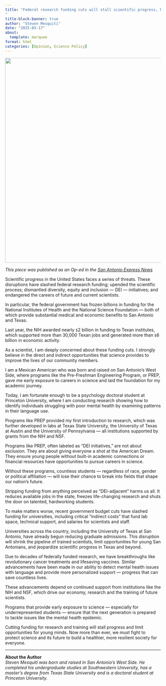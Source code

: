```yaml
---
title: "Federal research funding cuts will stall scientific progress, hurt Texas students
"
title-block-banner: true
author: "Steven Mesquiti"
date: "2025-03-17"
about:
  template: marquee
format: html
categories: [Opinion, Science Policy]
---
```


![](Mesquiti-Oped.png){fig-align="center" width="664"}

*This piece was published as an Op-ed in the* [*San Antonio Express News*](https://www.expressnews.com/opinion/commentary/article/federal-science-funding-cut-texas-20221663.php)

Scientific progress in the United States faces a series of threats. These disruptions have slashed federal research funding; upended the scientific process; dismantled diversity, equity and inclusion — DEI — initiatives; and endangered the careers of future and current scientists.

In particular, the federal government has frozen billions in funding for the National Institutes of Health and the National Science Foundation — both of which provide substantial medical and economic benefits to San Antonio and Texas.

Last year, the NIH awarded nearly `$`2 billion in funding to Texan institutes, which supported more than 30,000 Texan jobs and generated more than `$`6 billion in economic activity.

As a scientist, I am deeply concerned about these funding cuts. I strongly believe in the direct and indirect opportunities that science provides to improve the lives of our community members.

I am a Mexican American who was born and raised on San Antonio’s West Side, where programs like the Pre-Freshman Engineering Program, or PREP, gave me early exposure to careers in science and laid the foundation for my academic journey.

Today, I am fortunate enough to be a psychology doctoral student at Princeton University, where I am conducting research showing how to identify individuals struggling with poor mental health by examining patterns in their language use.

Programs like PREP provided my first introduction to research, which was further developed in labs at Texas State University, the University of Texas at Austin and the University of Pennsylvania — all institutions supported by grants from the NIH and NSF.

Programs like PREP, often labeled as “DEI initiatives,” are not about exclusion. They are about giving everyone a shot at the American Dream. They ensure young people without built-in academic connections or financial resources have opportunities to pursue careers in science.

Without these programs, countless students — regardless of race, gender or political affiliation — will lose their chance to break into fields that shape our nation’s future.

Stripping funding from anything perceived as “DEI-adjacent” harms us all. It reduces available jobs in the state, freezes life-changing research and shuts the door on talented, hardworking students.

To make matters worse, recent government budget cuts have slashed funding for universities, including critical “indirect costs” that fund lab space, technical support, and salaries for scientists and staff.

Universities across the country, including the University of Texas at San Antonio, have already begun reducing graduate admissions. This disruption will shrink the pipeline of trained scientists, limit opportunities for young San Antonians, and jeopardize scientific progress in Texas and beyond.

Due to decades of federally funded research, we have breakthroughs like revolutionary cancer treatments and lifesaving vaccines. Similar advancements have been made in our ability to detect mental health issues with language and provide more personalized support — progress that can save countless lives.

These advancements depend on continued support from institutions like the NIH and NSF, which drive our economy, research and the training of future scientists.

Programs that provide early exposure to science — especially for underrepresented students — ensure that the next generation is prepared to tackle issues like the mental health epidemic.

Cutting funding for research and training will stall progress and limit opportunities for young minds. Now more than ever, we must fight to protect science and its future to build a healthier, more resilient society for everyone.

------------------------------------------------------------------------

**About the Author**\
*Steven Mesquiti was born and raised in San Antonio’s West Side. He completed his undergraduate studies at Southwestern University, has a master’s degree from Texas State University and is a doctoral student at Princeton University.*
